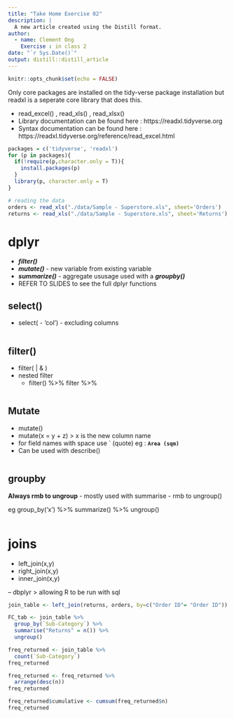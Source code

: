 ```yaml
---
title: "Take Home Exercise 02"
description: |
  A new article created using the Distill format.
author:
  - name: Clement Ong 
    Exercise : in class 2
date: "`r Sys.Date()`"
output: distill::distill_article
---
```


```r
knitr::opts_chunk$set(echo = FALSE)
```

Only core packages are installed on the tidy-verse package installation but readxl is a seperate core library that does this.

- read_excel() , read_xls() , read_xlsx()
- Library documentation can be found here : https://readxl.tidyverse.org
- Syntax documentation can be found here : https://readxl.tidyverse.org/reference/read_excel.html 

```r
packages = c('tidyverse', 'readxl')
for (p in packages){
  if(!require(p,character.only = T)){
    install.packages(p)
  }
  library(p, character.only = T)
}

```

```r
# reading the data 
orders <- read_xls("./data/Sample - Superstore.xls", sheet='Orders')
returns <- read_xls("./data/Sample - Superstore.xls", sheet='Returns')
```

# dplyr 

- ***filter()***
- ***mutate()*** - new variable from existing variable 
- ***summarize()*** - aggregate ususage used with a ***groupby()***
- REFER TO SLIDES to see the full dplyr functions 

## select() 

- select( - 'col') - excluding columns 

```r

```

## filter()

- filter(<cond> | <cond> & <cond>)
- nested filter 
  + filter() %>% filter %>%

```r

```

## Mutate 

- mutate(<calculated formula>)
 + mutate(x = y + z) > x is the new column name 
 + for field names with space use \` (quote) eg : **`Area (sqm)`**
- Can be used with describe()

```r

```

## groupby 

**Always rmb to ungroup**
- mostly used with summarise 
- rmb to ungroup() 

eg group_by('x') %>% summarize() %>% ungroup() 


```r

```

# joins

- left_join(x,y)
- right_join(x,y)
- inner_join(x,y)

-- dbplyr > allowing R to be run with sql

```r
join_table <- left_join(returns, orders, by=c("Order ID"= "Order ID"))
```

```r
FC_tab <- join_table %>%
  group_by(`Sub-Category`) %>%
  summarise("Returns" = n()) %>%
  ungroup()
```

```r

freq_returned <- join_table %>% 
  count(`Sub-Category`)
freq_returned
```

```r
freq_returned <- freq_returned %>%
  arrange(desc(n))
freq_returned
```

```r
freq_returned$cumulative <- cumsum(freq_returned$n)
freq_returned
```









